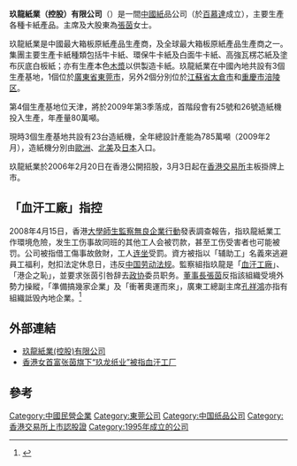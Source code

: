 {{NoteTA
|1=zh-hans:卡纸;zh-hk:咭紙;zh-tw:卡紙;
}}
{{Infobox_Company 
| company_name_zh = 玖龍紙業控股 
| company_name = 玖龍紙業控股 
| company_logo = [[File:Ninedragonspaper.gif|File:Ninedragonspaper.gif]] 
| company_type = [[民營企業|民營企業]] 
| foundation = 1995年 
| location =[[中國|中國]][[廣東|廣東]][[東莞|東莞]] 
| industry = 造[[紙|紙]] 
| key_people = [[董事長|董事長]]：[[張茵|張茵]] 
| sales =  
| profit =  
| asset = 
| market_value = 
| num_employees = 
| revenue = 
| products = [[卡紙|卡紙]] 
| homepage = [http://www.ndpaper.com/ 玖龍紙業控股] 
}}

'''玖龍紙業（控股）有限公司'''（{{hkex|2689}}）是一間[[中國|中國]][[紙|紙]]品公司（於[[百慕達|百慕達]]成立），主要生產各種卡紙產品。主席及大股東為[[張茵|張茵]]女士。

玖龍紙業是中國最大箱板原紙產品生產商，及全球最大箱板原紙產品生產商之一。集團主要生產卡紙種類包括牛卡紙、環保牛卡紙及白面牛卡紙、高強瓦楞芯紙及塗布灰底白板紙；亦有生產本色[[木漿|木漿]]以供製造卡紙。玖龍紙業在中國內地共設有3個生產基地，1個位於[[廣東省|廣東省]][[東莞市|東莞市]]，另外2個分別位於[[江蘇省|江蘇省]][[太倉市|太倉市]]和[[重慶市|重慶市]][[涪陵区|涪陵区]]。

第4個生產基地位天津，將於2009年第3季落成，首階段會有25號和26號造紙機投入生產，年產量80萬噸。

現時3個生產基地共設有23台造紙機，全年總設計產能為785萬噸（2009年2月），造紙機分別由[[歐洲|歐洲]]、[[北美|北美]]及[[日本|日本]]入口。

玖龍紙業於2006年2月20日在香港公開招股，3月3日起在[[香港交易所|香港交易所]]主板掛牌上市。

==「血汗工廠」指控==
2008年4月15日，香港[[大學師生監察無良企業行動|大學師生監察無良企業行動]]發表調查報告，指玖龍紙業工作環境危險，发生工伤事故同班的其他工人会被罚款，甚至工伤受害者也可能被罚。公司被指借工傷事故斂財，工人[[连坐|连坐]]受罰。資方被指以「辅助工」名義來逃避員工福利，尅扣法定休息日，违反[[中华人民共和国劳动法|中国劳动法规]]。監察組指玖龍是「[[血汗工廠|血汗工廠]]」、「港企之恥」，並要求张茵引咎辞去[[政协|政协]]委员职务。[[董事長|董事長]][[張茵|張茵]]反指該組織受境外勢力操縱，「準備搞幾家企業」及「衝著奧運而來」，廣東工總副主席[[孔祥鴻|孔祥鴻]]亦指有組織詆毁內地企業。<ref>{{cite web |url=http://hk.news.yahoo.com/080425/12/2t1yb.html |title=明報：張茵稱玖紙遭有組織抹黑 |accessdate=2008-06-11 |archive-date=2008-05-01 |archive-url=https://web.archive.org/web/20080501193916/http://hk.news.yahoo.com/080425/12/2t1yb.html |dead-url=no }}</ref>

==外部連結==
* [http://www.ndpaper.com/ 玖龍紙業(控股)有限公司]{{Wayback|url=http://www.ndpaper.com/ |date=20060209034534 }}
* [http://news.xinhuanet.com/legal/2008-04/20/content_8013898.htm 香港女首富张茵旗下“玖龙纸业”被指血汗工厂]{{Wayback|url=http://news.xinhuanet.com/legal/2008-04/20/content_8013898.htm |date=20080423134338 }}

==參考==
{{reflist}}

[[Category:中國民營企業|Category:中國民營企業]]
[[Category:東莞公司|Category:東莞公司]]
[[Category:中国纸品公司|Category:中国纸品公司]]
[[Category:香港交易所上市認股證|Category:香港交易所上市認股證]]
[[Category:1995年成立的公司|Category:1995年成立的公司]]